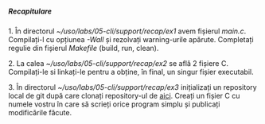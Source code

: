 ===== Recapitulare =====

1. În directorul ''~/uso/labs/05-cli/support/recap/ex1'' avem fișierul ''main.c''. Compilați-l cu opțiunea 
''-Wall'' și rezolvați warning-urile apărute. Completați regulie din fișierul ''Makefile'' (build, run, 
clean).

2. La calea ''~/uso/labs/05-cli/support/recap/ex2'' se află 2 fișiere C. Compilați-le si linkați-le 
pentru a obține, în final, un singur fișier executabil.

3. În directorul ''~/uso/labs/05-cli/support/recap/ex3'' inițializați un repository local de git după care clonați repository-ul 
de [[https://github.com/lizababu/uso-recap-lab-05-cli.git|aici]]. Creați un fișier C cu numele vostru 
în care să scrieți orice program simplu și publicați modificările făcute.
